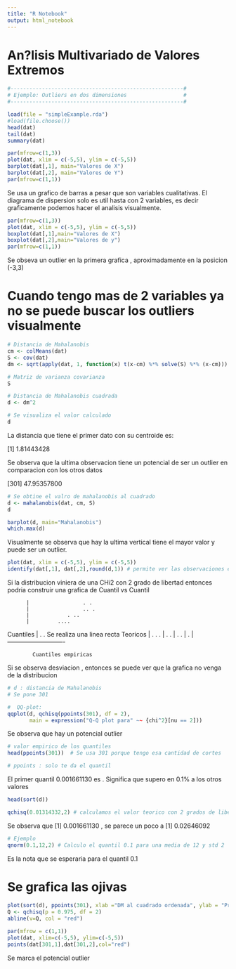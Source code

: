 ```yaml
---
title: "R Notebook"
output: html_notebook
---
```



#########################################################
#  An?lisis Multivariado de Valores Extremos            #
#########################################################


```r
#-------------------------------------------------------#
# Ejemplo: Outliers en dos dimensiones                  #
#-------------------------------------------------------#

load(file = "simpleExample.rda")
#load(file.choose())
head(dat)
tail(dat)
summary(dat)
```


```r
par(mfrow=c(1,3))
plot(dat, xlim = c(-5,5), ylim = c(-5,5))
barplot(dat[,1], main="Valores de X")
barplot(dat[,2], main="Valores de Y")
par(mfrow=c(1,1))
```
Se usa un grafico de barras a pesar que son variables cualitativas. 
El diagrama de dispersion solo es util hasta con 2 variables, es decir graficamente podemos hacer el analisis visualmente.

```r
par(mfrow=c(1,3))
plot(dat, xlim = c(-5,5), ylim = c(-5,5))
boxplot(dat[,1],main="Valores de X")
boxplot(dat[,2],main="Valores de y")
par(mfrow=c(1,1))
```
Se obseva un outlier en la primera grafica , aproximadamente en la posicion (-3,3)

# Cuando tengo mas de 2 variables ya no se puede buscar los outliers visualmente

```r
# Distancia de Mahalanobis
cm <- colMeans(dat)
S <- cov(dat)
dm <- sqrt(apply(dat, 1, function(x) t(x-cm) %*% solve(S) %*% (x-cm)))

# Matriz de varianza covarianza
S
```
```r
# Distancia de Mahalanobis cuadrada
d <- dm^2

# Se visualiza el valor calculado
d
```
La distancia que tiene el primer dato con su centroide es:

   [1]  1.81443428

Se observa que la ultima observacion tiene un potencial de ser un outlier en comparacion con los otros datos

   [301] 47.95357800

```r
# Se obtine el valro de mahalanobis al cuadrado
d <- mahalanobis(dat, cm, S)
d
```



```r
barplot(d, main="Mahalanobis")
which.max(d)
```
Visualmente se observa que hay la ultima vertical tiene el mayor valor y puede ser un outlier.

```r
plot(dat, xlim = c(-5,5), ylim = c(-5,5))
identify(dat[,1], dat[,2],round(d,1)) # permite ver las observaciones en el grafico con la tecla ESC para verlo
```
Si la distribucion viniera de una CHi2 con 2 grado de libertad entonces podria construir una grafica de Cuantil vs Cuantil


          |                 . .
          |                 .. .
          |            . ..
          |         ....
Cuantiles |       . .               Se realiza una linea recta
Teoricos  |    . .  . 
          |    .  . 
          |  .  .
          | . 
          |----------------------------
          
            Cuantiles empiricas

Si se observa desviacion , entonces se puede ver que la grafica no venga de la distribucion


```r

# d : distancia de Mahalanobis
# Se pone 301 

#  QQ-plot:
qqplot(d, qchisq(ppoints(301), df = 2),
       main = expression("Q-Q plot para" ~~ {chi^2}[nu == 2]))
```
Se observa que hay un potencial outlier


```r
# valor empirico de los quantiles
head(ppoints(301))  # Se usa 301 porque tengo esa cantidad de cortes

# ppoints : solo te da el quantil
```
El primer quantil 0.001661130 es . Significa que supero en 0.1% a los otros valores


```r
head(sort(d))
```

```r
qchisq(0.01314332,2) # calculamos el valor teorico con 2 grados de libertad
```
Se observa que [1] 0.001661130 , se parece un poco a [1] 0.02646092


```r
# Ejemplo
qnorm(0.1,12,2) # Calculo el quantil 0.1 para una media de 12 y std 2  
```

Es la nota que se esperaria para el quantil 0.1

# Se grafica las ojivas

```r
plot(sort(d), ppoints(301), xlab ="DM al cuadrado ordenada", ylab = "Probabilidad Acumulada")
Q <- qchisq(p = 0.975, df = 2)
abline(v=Q, col = "red")
```
```r
par(mfrow = c(1,1))
plot(dat, xlim=c(-5,5), ylim=c(-5,5))
points(dat[301,1],dat[301,2],col="red")
```
Se marca el potencial outlier 

```r

```

